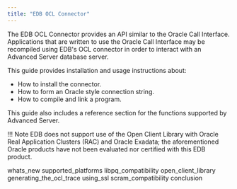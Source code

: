 ```yaml
---
title: "EDB OCL Connector"
---
```


The EDB OCL Connector provides an API similar to the Oracle Call Interface. Applications that are written to use the Oracle Call Interface may be recompiled using EDB's OCL connector in order to interact with an Advanced Server database server.

This guide provides installation and usage instructions about:

-   How to install the connector.
-   How to form an Oracle style connection string.
-   How to compile and link a program.

This guide also includes a reference section for the functions supported by Advanced Server.

!!! Note
    EDB does not support use of the Open Client Library with Oracle Real Application Clusters (RAC) and Oracle Exadata; the aforementioned Oracle products have not been evaluated nor certified with this EDB product.

<div class="toctree" maxdepth="3">

whats_new supported_platforms libpq_compatibility open_client_library generating_the_ocl_trace using_ssl scram_compatibility conclusion

</div>
